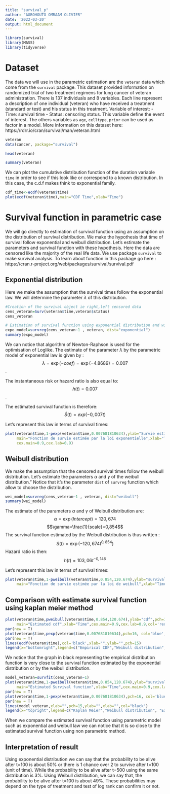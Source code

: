 ---
title: "survival_p"
author: "AGBOHOUTO OMRAAM OLIVIER"
date: '2022-03-20'
output: html_document
---

```{r echo=FALSE}
library(survival)
library(MASS)
library(tidyverse)
```

# Dataset
The data we will use in the parametric estimation are the $\texttt{veteran}$ data which come from the $\texttt{survival}$ package.
This dataset provided information on randomized trial of two treatment regimens for lung cancer of veteran administration. 
There is 137 individuals and 8 variables. Each line represent a description of one individual (veteran) who have received a treatment (standard or test) and his status in this treatment.
Variable of interest:
- Time: survival time
- Status: censoring status. This variable define the event of interest.
The others variables as $\texttt{age}$, $\texttt{celltype}$, $\texttt{prior}$ can be used as factor in a model. 
More information on this dataset here: https://rdrr.io/cran/survival/man/veteran.html
```{r}
veteran
data(cancer, package="survival")
```

```{r}
head(veteran)
```

```{r}
summary(veteran)
```
We can plot the cumulative distribution function of the duration variable $\texttt{time}$ in order to see if this look like or correspond to a known distribution. In this case, the c.d.f makes think to exponential family. 
```{r}
cdf_time<-ecdf(veteran$time)
plot(ecdf(veteran$time),main="CDF Time",xlab="Time")
```

# Survival function in parametric case

We will go directly to estimation of survival function using an assumption on the distribution of survival distribution.
We make the hypothesis that time of survival follow exponential and weibull distribution.
Let's estimate the parameters and survival function with these hypothesis.
Here the data are censored like the majority of the real life data.
We use package $\texttt{survival}$ to make survival analysis. To learn about function in this package go here : https://cran.r-project.org/web/packages/survival/survival.pdf


## Exponential distribution

Here we make the assumption that the survival times follow the exponential law. We will determine the parameter $\lambda$ of this distribution. 

```{r}
#Creation of the survival object ie right,left censored data
cens_veteran=Surv(veteran$time,veteran$status)
cens_veteran
```

```{r}
# Estimation of survival function using exponential distribution and without factors
expo_model=survreg(cens_veteran~1 , veteran, dist="exponential")
summary(expo_model)
```
We can notice that algorithm of Newton-Raphson is used for the optimisation of Loglike.
The estimate of the parameter $\lambda$ by the parametric model of exponential law is given by :
$$\lambda=\exp(- coef)= \exp(-4.8689) =0.007$$. 

The instantaneous risk or hazard ratio is also equal to: $$h(t)=0.007$$.

The estimated survival function is therefore: $$\hat{S}(t)=exp(-0,007t)$$

Let's represent this law in terms of survival times:

```{r}
plot(veteran$time,1-pexp(veteran$time,0.007681810634),ylab="Survie estimée",
     main="Fonction de survie estimée par la loi exponentielle",xlab="Time",
     cex.main=0.9,cex.lab=0.9)
```
## Weibull distribution

We make the assumption that the censored survival times follow the weibull distribution. Let's estimate the parameters $\alpha$ and $\gamma$ of the weibull distribution."
Notice that it's the parameter $\texttt{dist}$ of $\texttt{survreg}$ function which allow to choose the distribution.
```{r}
wei_model=survreg(cens_veteran~1 , veteran, dist="weibull")
summary(wei_model)
```
The estimate of the parameters $\alpha$ and $\gamma$ of Weibull distribution are: 
$$\alpha=\exp(Intercept)=120,674$$ $$\gamma=\frac{1}{scale}=0,854$$
The survival function estimated by the Weibull distribution is thus written : $$S(t)=\exp(-120,674t^{0,854})$$
Hazard ratio is then: $$h(t)=103,06t^{-0,146}$$

Let's represent this law in terms of survival times:

```{r}
plot(veteran$time,1-pweibull(veteran$time,0.854,120.674),ylab="survival",
     main="Fonction de survie estimée par la loi de weibull",xlab="Time",cex.main=0.9,cex.lab=0.9)
```
## Comparison with estimate survival function using kaplan meier method 

```{r}

plot(veteran$time,pweibull(veteran$time,0.854,120.674),ylab="cdf",pch=17,
     main="Estimated cdf",xlab="Time",cex.main=0.9,cex.lab=0.9,col='red')
par(new = T)
plot(veteran$time,pexp(veteran$time,0.007681810634),pch=16, col='blue',axes=F,xlab="",ylab="")
par(new = T)
lines(ecdf(veteran$time),col='black',xlab="",ylab="",pch=15)
legend(x="bottomright",legend=c("Empirical CDF","Weibull distribution", "Exponential distribution"),text.col=c("red",'blue',"black"),pch=c(17,16,15),col=c("red","blue","black"))
```
     
We notice that the graph in black representing the empirical distribution function is very close to the survival function estimated by the exponential distribution or by the weibull distribution.

```{r}

model_veteran=survfit(cens_veteran~1)
plot(veteran$time,1-pweibull(veteran$time,0.854,120.674),ylab="survival",pch=17,
     main="Estimated Survival function",xlab="Time",cex.main=0.9,cex.lab=0.9,col='red')
par(new = T)
plot(veteran$time,1-pexp(veteran$time,0.007681810634),pch=16, col='blue',axes=F,xlab="",ylab="")
par(new = T)
lines(model_veteran,xlab="",pch=15,ylab="",xlab="",col="black")
legend(x="topright",legend=c("Kaplan Meier","Weibull distribution", "Exponential distribution"),text.col=c("black","red",'blue'),pch=c(17,16,15),col=c("black","red","blue"))
```
When we compare the estimated survival function using parametric model such as exponential and weibull law we can notice that it is so close to the estimated survival function using non parametric method.

## Interpretation of result
Using exponential distribution we can say that the probability to be alive after t=100 is about 50% or there is 1 chance over 2 to survive after t=100 (unit of time). While the probability to be alive after t=500 using the same distribution is 3%. 
Using Weibull distribution, we can say that, the probability to be alive after t=100 is about 49%.
These probabilities may depend on the type of treatment and test of log rank can confirm it or not.
